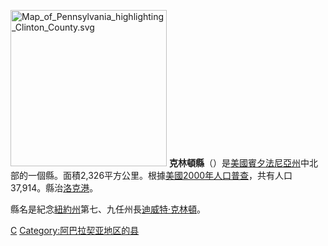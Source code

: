{{Otheruses|克林頓縣|subject=美國賓夕法尼亞州的一個縣|other=同名的縣}}
[[File:Map_of_Pennsylvania_highlighting_Clinton_County.svg|250px]]
'''克林頓縣'''（{{lang-en|Clinton County}}）是[[美國|美國]][[賓夕法尼亞州|賓夕法尼亞州]]中北部的一個縣。面積2,326平方公里。根據[[美國2000年人口普查|美國2000年人口普查]]，共有人口37,914。縣治[[洛克港|洛克港]]。

縣名是紀念[[紐約州|紐約州]]第七、九任州長[[迪威特·克林頓|迪威特·克林頓]]。
{{Pennsylvania-stub}}
{{Pennsylvania}}

[[Category:賓夕法尼亞州行政區劃|C]]
[[Category:阿巴拉契亚地区的县|Category:阿巴拉契亚地区的县]]